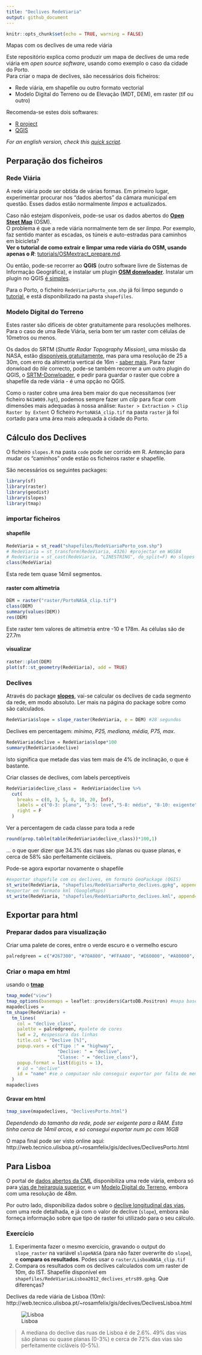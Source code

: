 ```yaml
---
title: "Declives RedeViaria"
output: github_document
---
```


```r
knitr::opts_chunk$set(echo = TRUE, warning = FALSE)
```
Mapas com os declives de uma rede viária
 
Este repositório explica como produzir um mapa de declives de uma rede viária em *open source software*, usando como exemplo o caso da cidade do Porto.  
Para criar o mapa de declives, são necessários dois ficheiros:

* Rede viária, em shapefile ou outro formato vectorial
* Modelo Digital do Terreno ou de Elevação (MDT, DEM), em raster (tif ou outro)

Recomenda-se estes dois softwares:  

* [R project](https://www.r-project.org/)
* [QGIS](https://qgis.org/en/site/)

_For an english version, check this [quick script](https://github.com/U-Shift/Declives-RedeViaria/blob/main/code/slopes_iow.R)._

## Perparação dos ficheiros
### Rede Viária
A rede viária pode ser obtida de várias formas. Em primeiro lugar, experimentar procurar nos "dados abertos" da câmara municipal em questão. Esses dados estão normalmente _limpos_ e actualizados.  

Caso não estejam disponíveis, pode-se usar os dados abertos do [**Open Steet Map**](https://www.openstreetmap.org/) (OSM).  
O problema é que a rede viária normalmente tem de ser _limpa_. Por exemplo, faz sentido manter as escadas, os túneis e auto-estradas para caminhos em bicicleta?   
**Ver o tutorial de como extrair e limpar uma rede viária do OSM, usando apenas o _R_**: [tutorials/OSMextract_prepare.md](https://github.com/U-Shift/Declives-RedeViaria/blob/main/tutorials/OSMextract_prepare.md).

Ou então, pode-se recorrer ao **QGIS** (outro software livre de Sistemas de Informação Geográfica), e instalar um plugin [**OSM donwloader**](https://plugins.qgis.org/plugins/OSMDownloader/). Instalar um plugin no QGIS [é simples](https://docs.qgis.org/3.10/en/docs/training_manual/qgis_plugins/fetching_plugins.html).

Para o Porto, o ficheiro `RedeViariaPorto_osm.shp` já foi limpo segundo o [tutorial](https://github.com/U-Shift/Declives-RedeViaria/blob/main/tutorials/OSMextract_prepare.md), e está disponibilizado na pasta `shapefiles`.

### Modelo Digital do Terreno
Estes raster são difíceis de obter gratuitamente para resoluções melhores. Para o caso de uma Rede Viária, seria bom ter um raster com células de 10metros ou menos.

Os dados do SRTM (_Shuttle Radar Topography Mission_), uma missão da NASA, estão [disponíveis gratuitamente](https://gisgeography.com/srtm-shuttle-radar-topography-mission/), mas para uma resolução de 25 a 30m, com erro da altimetria vertical de 16m - [saber mais](https://www2.jpl.nasa.gov/srtm/).
Para fazer donwload do _tile_ correcto, pode-se também recorrer a um outro plugin do QGIS, o [SRTM-Donwloader](https://plugins.qgis.org/plugins/SRTM-Downloader/), e pedir para guardar o raster que cobre a shapefile da rede viária - é uma opção no QGIS.

Como o raster cobre uma área bem maior do que necessitamos (ver ficheiro `N41W009.hgt`), podemos sempre fazer um _clip_ para ficar com dimensões mais adequadas à nossa análise: `Raster > Extraction > Clip Raster by Extent`
O ficheiro `PortoNASA_clip.tif` na pasta `raster` já foi cortado para uma área mais adequada à cidade do Porto.


## Cálculo dos Declives

O ficheiro `slopes.R` na pasta `code` pode ser corrido em R. Antenção para mudar os "caminhos" onde estão os ficheiros raster e shapefile.

São necessários os seguintes packages:
```r
library(sf)
library(raster)
library(geodist)
library(slopes)
library(tmap)
```

### importar ficheiros
#### shapefile
```r
RedeViaria = st_read("shapefiles/RedeViariaPorto_osm.shp")
# RedeViaria = st_transform(RedeViaria, 4326) #projectar em WGS84
# RedeViaria = st_cast(RedeViaria, "LINESTRING", do_split=F) #o slopes só permite linestrings, mas não deixarque parta as linhas
class(RedeViaria)
```
Esta rede tem quase 14mil segmentos.

#### raster com altimetria
```r
DEM = raster("raster/PortoNASA_clip.tif")
class(DEM)
summary(values(DEM))
res(DEM)
```
Este raster tem valores de altimetria entre -10 e 178m. As células são de 27.7m

#### visualizar
```r
raster::plot(DEM)
plot(sf::st_geometry(RedeViaria), add = TRUE)
```


### Declives
Através do package [**slopes**](https://github.com/itsleeds/slopes), vai-se calcular os declives de cada segmento da rede, em modo absoluto. Ler mais na página do package sobre como são calculados.
```r
RedeViaria$slope = slope_raster(RedeViaria, e = DEM) #28 segundos
```

Declives em percentagem: *mínimo, P25, mediana, média, P75, max*.
```r
RedeViaria$declive = RedeViaria$slope*100
summary(RedeViaria$declive)
```
Isto significa que metade das vias tem mais de 4% de inclinação, o que é bastante.

Criar classes de declives, com labels perceptíveis
```r
RedeViaria$declive_class =  RedeViaria$declive %>%
  cut(
    breaks = c(0, 3, 5, 8, 10, 20, Inf),
    labels = c("0-3: plano", "3-5: leve","5-8: médio", "8-10: exigente", "10-20: terrível", ">20: impossível"),
    right = F
  )
```

Ver a percentagem de cada classe para toda a rede
```r
round(prop.table(table(RedeViaria$declive_class))*100,1)
```
... o que quer dizer que 34.3% das ruas são planas ou quase planas, e cerca de 58% são perfeitamente cicláveis.  


Pode-se agora exportar novamente o shapefile
```r
#exportar shapefile com os declives, em formato GeoPackage (QGIS)
st_write(RedeViaria, "shapefiles/RedeViariaPorto_declives.gpkg", append=F)
#exportar em formato kml (GoogleMaps)
st_write(RedeViaria, "shapefiles/RedeViariaPorto_declives.kml", append=F)

```


## Exportar para html

### Preparar dados para visualização
Criar uma palete de cores, entre o verde escuro e o vermelho escuro
```r
palredgreen = c("#267300", "#70A800", "#FFAA00", "#E60000", "#A80000", "#730000")
```

### Criar o mapa em html
usando o [**tmap**](https://github.com/mtennekes/tmap/)
```r
tmap_mode("view")
tmap_options(basemaps = leaflet::providers$CartoDB.Positron) #mapa base
mapadeclives =
tm_shape(RedeViaria) +
  tm_lines(
    col = "declive_class",
    palette = palredgreen, #palete de cores
    lwd = 2, #espessura das linhas
    title.col = "Declive [%]",
    popup.vars = c("Tipo :" = "highway",
                   "Declive: " = "declive",
                   "Classe: " = "declive_class"),
    popup.format = list(digits = 1),
    # id = "declive"
    id = "name" #se o computaor não conseguir exportar por falta de memória, apagar esta linha.
  )
mapadeclives
```

#### Gravar em html
```r
tmap_save(mapadeclives, "DeclivesPorto.html")
```

_Dependendo do tamanho da rede, pode ser exigente para a RAM. Esta tinha cerca de 14mil arcos, e só consegui exportar num pc com 16GB_

O mapa final pode ser visto online aqui: http://web.tecnico.ulisboa.pt/~rosamfelix/gis/declives/DeclivesPorto.html    


## Para Lisboa
O portal de [dados abertos da CML](http://lisboaaberta.cm-lisboa.pt/index.php/pt/) disponibiliza uma rede viária, embora só para [vias de heirarquia superior](http://dados.cm-lisboa.pt/dataset/rede-viaria-escala-1-20000), e um [Modelo Digital do Terreno](http://dados.cm-lisboa.pt/dataset/modelo-digital-de-terreno), embora com uma resolução de 48m.  

Por outro lado, disponibiliza dados sobre o [declive longitudinal das vias](http://dados.cm-lisboa.pt/dataset/declive-longitudinal-da-rede-viaria), com uma rede detalhada, e já com o valor de declive (`slope`), embora não forneça informação sobre que tipo de raster foi utilizado para o seu cálculo.

### Exercício
1. Experimenta fazer o mesmo exercício, gravando o output do `slope_raster` na variável `slopeNASA` (para não fazer overwrite do `slope`), e **compara os resultados**.
Podes usar o `raster/LisboaNASA_clip.tif`
2. Compara os resultados com os declives calculados com um raster de 10m, do IST.
Shapefile disponível em `shapefiles/RedeViariaLisboa2012_declives_etrs89.gpkg`. Que diferenças?

Declives da rede viária de Lisboa (10m): http://web.tecnico.ulisboa.pt/~rosamfelix/gis/declives/DeclivesLisboa.html

![Lisboa](https://github.com/U-Shift/Declives-RedeViaria/blob/main/README_files/figure-markdown_github/Lisboa_declives.PNG?raw=true)

> A mediana do declive das ruas de Lisboa é de 2.6%. 49% das vias são planas ou quase planas (0-3%) e cerca de 72% das vias são perfeitamente cicláveis (0-5%). 